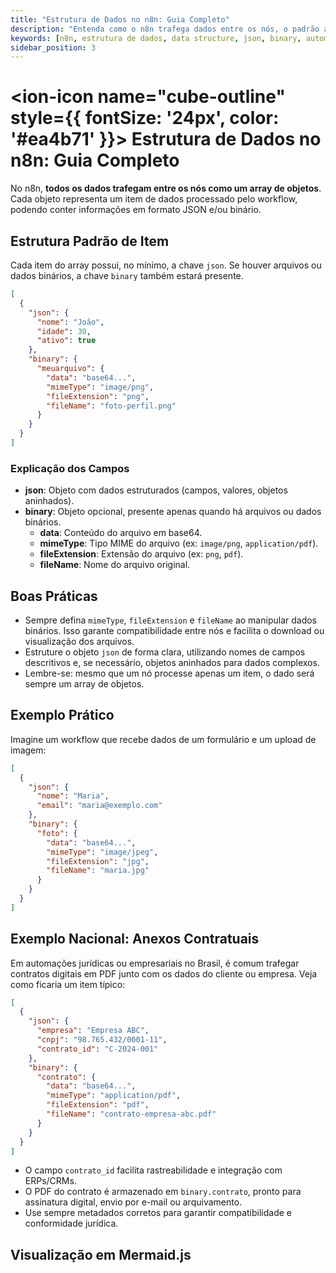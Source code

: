 ---
title: "Estrutura de Dados no n8n: Guia Completo"
description: "Entenda como o n8n trafega dados entre os nós, o padrão array de objetos, uso de json e binary, boas práticas e exemplos visuais para automação empresarial."
keywords: [n8n, estrutura de dados, data structure, json, binary, automação, workflow, boas práticas, integração, exemplos, mermaid]
sidebar_position: 3
---

# <ion-icon name="cube-outline" style={{ fontSize: '24px', color: '#ea4b71' }}></ion-icon> Estrutura de Dados no n8n: Guia Completo

No n8n, **todos os dados trafegam entre os nós como um array de objetos**. Cada objeto representa um item de dados processado pelo workflow, podendo conter informações em formato JSON e/ou binário.

## Estrutura Padrão de Item

Cada item do array possui, no mínimo, a chave `json`. Se houver arquivos ou dados binários, a chave `binary` também estará presente.

```json
[
  {
    "json": {
      "nome": "João",
      "idade": 30,
      "ativo": true
    },
    "binary": {
      "meuarquivo": {
        "data": "base64...",
        "mimeType": "image/png",
        "fileExtension": "png",
        "fileName": "foto-perfil.png"
      }
    }
  }
]
```

### Explicação dos Campos

- **json**: Objeto com dados estruturados (campos, valores, objetos aninhados).
- **binary**: Objeto opcional, presente apenas quando há arquivos ou dados binários.
  - **data**: Conteúdo do arquivo em base64.
  - **mimeType**: Tipo MIME do arquivo (ex: `image/png`, `application/pdf`).
  - **fileExtension**: Extensão do arquivo (ex: `png`, `pdf`).
  - **fileName**: Nome do arquivo original.

## Boas Práticas

- Sempre defina `mimeType`, `fileExtension` e `fileName` ao manipular dados binários. Isso garante compatibilidade entre nós e facilita o download ou visualização dos arquivos.
- Estruture o objeto `json` de forma clara, utilizando nomes de campos descritivos e, se necessário, objetos aninhados para dados complexos.
- Lembre-se: mesmo que um nó processe apenas um item, o dado será sempre um array de objetos.

## Exemplo Prático

Imagine um workflow que recebe dados de um formulário e um upload de imagem:

```json
[
  {
    "json": {
      "nome": "Maria",
      "email": "maria@exemplo.com"
    },
    "binary": {
      "foto": {
        "data": "base64...",
        "mimeType": "image/jpeg",
        "fileExtension": "jpg",
        "fileName": "maria.jpg"
      }
    }
  }
]
```

## Exemplo Nacional: Anexos Contratuais

Em automações jurídicas ou empresariais no Brasil, é comum trafegar contratos digitais em PDF junto com os dados do cliente ou empresa. Veja como ficaria um item típico:

```json
[
  {
    "json": {
      "empresa": "Empresa ABC",
      "cnpj": "98.765.432/0001-11",
      "contrato_id": "C-2024-001"
    },
    "binary": {
      "contrato": {
        "data": "base64...",
        "mimeType": "application/pdf",
        "fileExtension": "pdf",
        "fileName": "contrato-empresa-abc.pdf"
      }
    }
  }
]
```

- O campo `contrato_id` facilita rastreabilidade e integração com ERPs/CRMs.
- O PDF do contrato é armazenado em `binary.contrato`, pronto para assinatura digital, envio por e-mail ou arquivamento.
- Use sempre metadados corretos para garantir compatibilidade e conformidade jurídica.

## Visualização em Mermaid.js

```